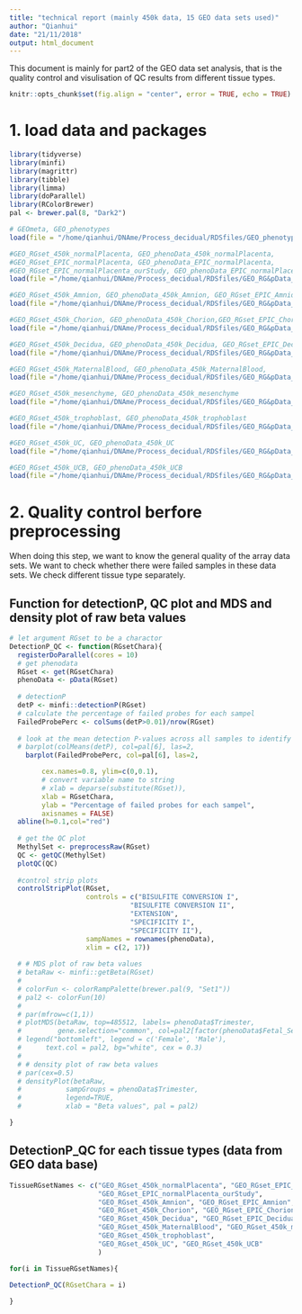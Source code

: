 ```yaml
---
title: "technical report (mainly 450k data, 15 GEO data sets used)"
author: "Qianhui"
date: "21/11/2018"
output: html_document
---
```


This document is mainly for part2 of the GEO data set analysis, that is the quality control and visulisation of QC results from different tissue types.


```r
knitr::opts_chunk$set(fig.align = "center", error = TRUE, echo = TRUE) # fig.width = 7, 
```


# 1. load data and packages
```r

library(tidyverse)
library(minfi)
library(magrittr)
library(tibble)
library(limma)
library(doParallel)
library(RColorBrewer)
pal <- brewer.pal(8, "Dark2")

# GEOmeta, GEO_phenotypes
load(file = "/home/qianhui/DNAme/Process_decidual/RDSfiles/GEO_phenotypes_add10.RData")

#GEO_RGset_450k_normalPlacenta, GEO_phenoData_450k_normalPlacenta, 
#GEO_RGset_EPIC_normalPlacenta, GEO_phenoData_EPIC_normalPlacenta, 
#GEO_RGset_EPIC_normalPlacenta_ourStudy, GEO_phenoData_EPIC_normalPlacenta_ourStudy
load(file ="/home/qianhui/DNAme/Process_decidual/RDSfiles/GEO_RG&pData_normalPlacenta.RData")

#GEO_RGset_450k_Amnion, GEO_phenoData_450k_Amnion, GEO_RGset_EPIC_Amnion, GEO_phenoData_EPIC_Amnion
load(file ="/home/qianhui/DNAme/Process_decidual/RDSfiles/GEO_RG&pData_normalAmnion.RData")

#GEO_RGset_450k_Chorion, GEO_phenoData_450k_Chorion,GEO_RGset_EPIC_Chorion, GEO_phenoData_EPIC_Chorion
load(file ="/home/qianhui/DNAme/Process_decidual/RDSfiles/GEO_RG&pData_normalChorion.RData")

#GEO_RGset_450k_Decidua, GEO_phenoData_450k_Decidua, GEO_RGset_EPIC_Decidua, GEO_phenoData_EPIC_Decidua, 
load(file ="/home/qianhui/DNAme/Process_decidual/RDSfiles/GEO_RG&pData_normalDecidua.RData")

#GEO_RGset_450k_MaternalBlood, GEO_phenoData_450k_MaternalBlood, 
load(file ="/home/qianhui/DNAme/Process_decidual/RDSfiles/GEO_RG&pData_normalMaternalBlood.RData")

#GEO_RGset_450k_mesenchyme, GEO_phenoData_450k_mesenchyme
load(file ="/home/qianhui/DNAme/Process_decidual/RDSfiles/GEO_RG&pData_normalPlacentalMesenchyme.RData")

#GEO_RGset_450k_trophoblast, GEO_phenoData_450k_trophoblast
load(file ="/home/qianhui/DNAme/Process_decidual/RDSfiles/GEO_RG&pData_normalPlacentalTrophoblast.RData")

#GEO_RGset_450k_UC, GEO_phenoData_450k_UC
load(file ="/home/qianhui/DNAme/Process_decidual/RDSfiles/GEO_RG&pData_normalUmbilicalCord.RData")

#GEO_RGset_450k_UCB, GEO_phenoData_450k_UCB
load(file ="/home/qianhui/DNAme/Process_decidual/RDSfiles/GEO_RG&pData_normalUmbilicalCordBlood.RData")

```


# 2. Quality control berfore preprocessing

When doing this step, we want to know the general quality of the array data sets. We want to check whether there were failed samples in these data sets. We check different tissue type separately.

## Function for detectionP, QC plot and MDS and density plot of raw beta values
```r
# let argument RGset to be a charactor
DetectionP_QC <- function(RGsetChara){
  registerDoParallel(cores = 10)
  # get phenodata
  RGset <- get(RGsetChara)
  phenoData <- pData(RGset)
  
  # detectionP
  detP <- minfi::detectionP(RGset)
  # calculate the percentage of failed probes for each sampel
  FailedProbePerc <- colSums(detP>0.01)/nrow(RGset) 
  
  # look at the mean detection P-values across all samples to identify any failed samples
  # barplot(colMeans(detP), col=pal[6], las=2,
    barplot(FailedProbePerc, col=pal[6], las=2,

        cex.names=0.8, ylim=c(0,0.1),
        # convert variable name to string
        # xlab = deparse(substitute(RGset)), 
        xlab = RGsetChara, 
        ylab = "Percentage of failed probes for each sampel",
        axisnames = FALSE)
  abline(h=0.1,col="red")
  
  # get the QC plot
  MethylSet <- preprocessRaw(RGset)
  QC <- getQC(MethylSet) 
  plotQC(QC)
  
  #control strip plots
  controlStripPlot(RGset,
                   controls = c("BISULFITE CONVERSION I",
                              "BISULFITE CONVERSION II",
                              "EXTENSION",
                              "SPECIFICITY I",
                              "SPECIFICITY II"),
                   sampNames = rownames(phenoData),
                   xlim = c(2, 17))
  
  # # MDS plot of raw beta values
  # betaRaw <- minfi::getBeta(RGset)
  # 
  # colorFun <- colorRampPalette(brewer.pal(9, "Set1"))
  # pal2 <- colorFun(10)
  # 
  # par(mfrow=c(1,1))
  # plotMDS(betaRaw, top=485512, labels= phenoData$Trimester,       
  #         gene.selection="common", col=pal2[factor(phenoData$Fetal_Sex, levels = c('Female', 'Male'))])
  # legend("bottomleft", legend = c('Female', 'Male'), 
  #      text.col = pal2, bg="white", cex = 0.3)
  # 
  # # density plot of raw beta values
  # par(cex=0.5)
  # densityPlot(betaRaw,
  #           sampGroups = phenoData$Trimester,
  #           legend=TRUE,
  #           xlab = "Beta values", pal = pal2)

}


```


## DetectionP_QC for each tissue types (data from GEO data base)
```r

TissueRGsetNames <- c("GEO_RGset_450k_normalPlacenta", "GEO_RGset_EPIC_normalPlacenta",
                      "GEO_RGset_EPIC_normalPlacenta_ourStudy",
                      "GEO_RGset_450k_Amnion", "GEO_RGset_EPIC_Amnion",
                      "GEO_RGset_450k_Chorion", "GEO_RGset_EPIC_Chorion",
                      "GEO_RGset_450k_Decidua", "GEO_RGset_EPIC_Decidua",
                      "GEO_RGset_450k_MaternalBlood", "GEO_RGset_450k_mesenchyme",
                      "GEO_RGset_450k_trophoblast", 
                      "GEO_RGset_450k_UC", "GEO_RGset_450k_UCB"
                      )

for(i in TissueRGsetNames){
  
DetectionP_QC(RGsetChara = i)

}

```



